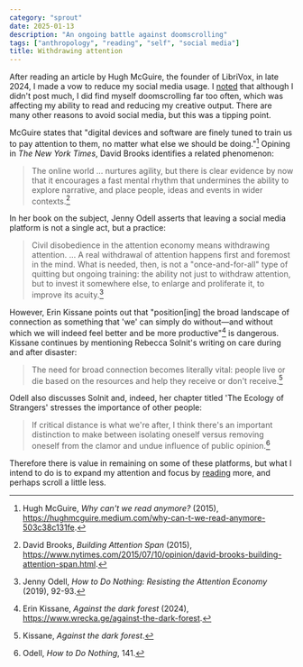 ```yaml
---
category: "sprout"
date: 2025-01-13
description: "An ongoing battle against doomscrolling"
tags: ["anthropology", "reading", "self", "social media"]
title: Withdrawing attention
---
```


After reading an article by Hugh McGuire, the founder of LibriVox, in late 2024, I made a vow to reduce my social media usage. I [noted](https://social.coop/@codemacabre/113480440297940631) that although I didn't post much, I did find myself doomscrolling far too often, which was affecting my ability to read and reducing my creative output. There are many other reasons to avoid social media, but this was a tipping point.

McGuire states that "digital devices and software are finely tuned to train us to pay attention to them, no matter what else we should be doing."[^1] Opining in _The New York Times_, David Brooks identifies a related phenomenon:

> The online world ... nurtures agility, but there is clear evidence by now that it encourages a fast mental rhythm that undermines the ability to explore narrative, and place people, ideas and events in wider contexts.[^2]

In her book on the subject, Jenny Odell asserts that leaving a social media platform is not a single act, but a practice:

> Civil disobedience in the attention economy means withdrawing attention. ... A real withdrawal of attention happens first and foremost in the mind. What is needed, then, is not a "once-and-for-all" type of quitting but ongoing training: the ability not just to withdraw attention, but to invest it somewhere else, to enlarge and proliferate it, to improve its acuity.[^3]

However, Erin Kissane points out that "position[ing] the broad landscape of connection as something that 'we' can simply do without—and without which we will indeed feel better and be more productive"[^4] is dangerous. Kissane continues by mentioning Rebecca Solnit's writing on care during and after disaster:

> The need for broad connection becomes literally vital: people live or die based on the resources and help they receive or don't receive.[^5]

Odell also discusses Solnit and, indeed, her chapter titled 'The Ecology of Strangers' stresses the importance of other people:

> If critical distance is what we're after, I think there's an important distinction to make between isolating oneself versus removing oneself from the clamor and undue influence of public opinion.[^6]

Therefore there is value in remaining on some of these platforms, but what I intend to do is to expand my attention and focus by [reading](/reading) more, and perhaps scroll a little less.

[^1]: Hugh McGuire, _Why can't we read anymore?_ (2015), https://hughmcguire.medium.com/why-can-t-we-read-anymore-503c38c131fe.
[^2]: David Brooks, _Building Attention Span_ (2015), https://www.nytimes.com/2015/07/10/opinion/david-brooks-building-attention-span.html.
[^3]: Jenny Odell, _How to Do Nothing: Resisting the Attention Economy_ (2019), 92-93.
[^4]: Erin Kissane, _Against the dark forest_ (2024), https://www.wrecka.ge/against-the-dark-forest.
[^5]: Kissane, _Against the dark forest_.
[^6]: Odell, _How to Do Nothing_, 141.
